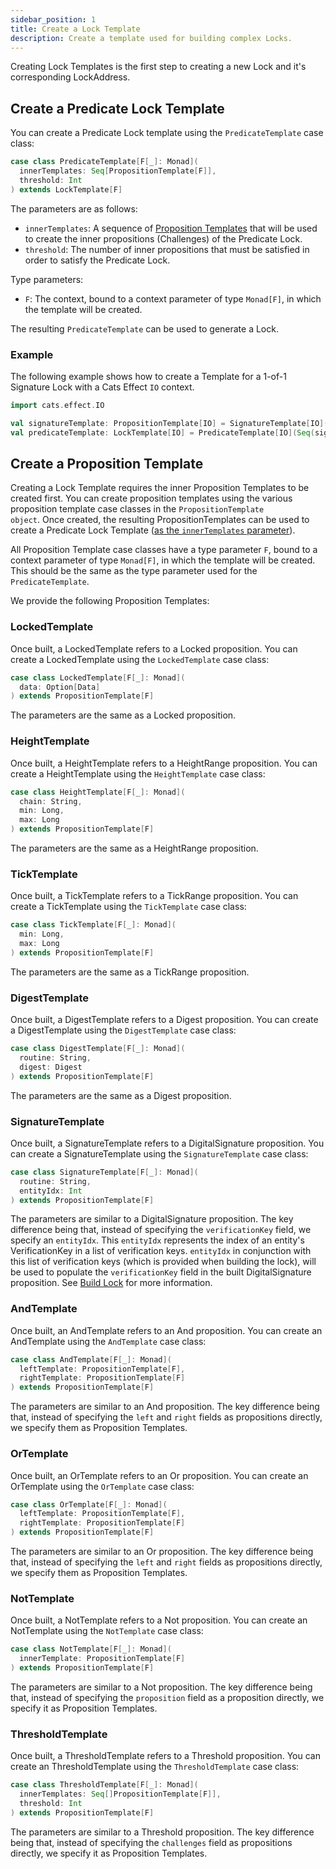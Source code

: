 ```yaml
---
sidebar_position: 1
title: Create a Lock Template
description: Create a template used for building complex Locks.
---
```




Creating Lock Templates is the first step to creating a new Lock and it's corresponding LockAddress.

## Create a Predicate Lock Template

You can create a Predicate Lock template using
the <ScaladocLink path="co/topl/brambl/builders/locks/LockTemplate$$PredicateTemplate.html"><code>PredicateTemplate</code></ScaladocLink>
case class:

```scala
case class PredicateTemplate[F[_]: Monad](
  innerTemplates: Seq[PropositionTemplate[F]],
  threshold: Int
) extends LockTemplate[F]
```

The parameters are as follows:
- `innerTemplates`: A sequence of [Proposition Templates](#create-a-proposition-template) that will be used to create the inner propositions (Challenges)
of the Predicate Lock.
- `threshold`: The number of inner propositions that must be satisfied in order to satisfy the Predicate Lock.

Type parameters:
- `F`: The context, bound to a context parameter of type `Monad[F]`, in which the template will be created.

The resulting `PredicateTemplate` can be used to generate a Lock.

### Example

The following example shows how to create a Template for a 1-of-1 Signature Lock with a Cats Effect `IO` context.

```scala
import cats.effect.IO

val signatureTemplate: PropositionTemplate[IO] = SignatureTemplate[IO]("ExtendedEd25519", 0)
val predicateTemplate: LockTemplate[IO] = PredicateTemplate[IO](Seq(signatureTemplate), 1)
```

## Create a Proposition Template

Creating a Lock Template requires the inner Proposition Templates to be created first. You can create proposition
templates using the various proposition template case classes in
the <ScaladocLink path="co/topl/brambl/builders/locks/PropositionTemplate$.html"><code>PropositionTemplate object</code></ScaladocLink>.
Once created, the resulting PropositionTemplates can be used to create a Predicate Lock Template ([as the `innerTemplates`
parameter](#create-a-predicate-lock-template)).

All Proposition Template case classes have a type parameter `F`, bound to a context parameter of type `Monad[F]`, in which
the template will be created. This should be the same as the type parameter used for the `PredicateTemplate`.

We provide the following Proposition Templates:

### LockedTemplate

Once built, a LockedTemplate refers to
a <Link href="https://github.com/Topl/protobuf-specs/blob/main/proto/quivr/models/proposition.proto#L30">Locked proposition</Link>.
You can create a LockedTemplate using
the <ScaladocLink path="co/topl/brambl/builders/locks/PropositionTemplate$$LockedTemplate.html"><code>LockedTemplate</code></ScaladocLink>
case class:

```scala
case class LockedTemplate[F[_]: Monad](
  data: Option[Data]
) extends PropositionTemplate[F]
```

The parameters are the same as a Locked proposition.

### HeightTemplate

Once built, a HeightTemplate refers to
a <Link href="https://github.com/Topl/protobuf-specs/blob/main/proto/quivr/models/proposition.proto#L48">HeightRange proposition</Link>.
You can create a HeightTemplate using
the <ScaladocLink path="co/topl/brambl/builders/locks/PropositionTemplate$$HeightTemplate.html"><code>HeightTemplate</code></ScaladocLink>
case class:

```scala
case class HeightTemplate[F[_]: Monad](
  chain: String,
  min: Long,
  max: Long
) extends PropositionTemplate[F]
```

The parameters are the same as a HeightRange proposition.

### TickTemplate

Once built, a TickTemplate refers to
a <Link href="https://github.com/Topl/protobuf-specs/blob/main/proto/quivr/models/proposition.proto#L55">TickRange proposition</Link>.
You can create a TickTemplate using
the <ScaladocLink path="co/topl/brambl/builders/locks/PropositionTemplate$$TickTemplate.html"><code>TickTemplate</code></ScaladocLink>
case class:

```scala
case class TickTemplate[F[_]: Monad](
  min: Long,
  max: Long
) extends PropositionTemplate[F]
```

The parameters are the same as a TickRange proposition.

### DigestTemplate

Once built, a DigestTemplate refers to
a <Link href="https://github.com/Topl/protobuf-specs/blob/main/proto/quivr/models/proposition.proto#L36">Digest proposition</Link>.
You can create a DigestTemplate using
the <ScaladocLink path="co/topl/brambl/builders/locks/PropositionTemplate$$DigestTemplate.html"><code>DigestTemplate</code></ScaladocLink>
case class:

```scala
case class DigestTemplate[F[_]: Monad](
  routine: String,
  digest: Digest
) extends PropositionTemplate[F]
```

The parameters are the same as a Digest proposition.

### SignatureTemplate

Once built, a SignatureTemplate refers to
a <Link href="https://github.com/Topl/protobuf-specs/blob/main/proto/quivr/models/proposition.proto#L42">DigitalSignature proposition</Link>.
You can create a SignatureTemplate using
the <ScaladocLink path="co/topl/brambl/builders/locks/PropositionTemplate$$SignatureTemplate.html"><code>SignatureTemplate</code></ScaladocLink>
case class:

```scala
case class SignatureTemplate[F[_]: Monad](
  routine: String,
  entityIdx: Int
) extends PropositionTemplate[F]
```

The parameters are similar to a DigitalSignature proposition. The key difference being that, instead of specifying the
`verificationKey` field, we specify an `entityIdx`. This `entityIdx` represents the index of an entity's VerificationKey
in a list of verification keys. `entityIdx` in conjunction with this list of verification keys (which is provided when building
the lock), will be used to populate the `verificationKey` field in the built DigitalSignature proposition.
See [Build Lock](./build-lock) for more information.

### AndTemplate

Once built, an AndTemplate refers to
an <Link href="https://github.com/Topl/protobuf-specs/blob/main/proto/quivr/models/proposition.proto#L96">And proposition</Link>.
You can create an AndTemplate using
the <ScaladocLink path="co/topl/brambl/builders/locks/PropositionTemplate$$AndTemplate.html"><code>AndTemplate</code></ScaladocLink>
case class:

```scala
case class AndTemplate[F[_]: Monad](
  leftTemplate: PropositionTemplate[F],
  rightTemplate: PropositionTemplate[F]
) extends PropositionTemplate[F]
```

The parameters are similar to an And proposition. The key difference being that, instead of specifying the `left` and
`right` fields as propositions directly, we specify them as Proposition Templates.

### OrTemplate

Once built, an OrTemplate refers to
an <Link href="https://github.com/Topl/protobuf-specs/blob/main/proto/quivr/models/proposition.proto#L102">Or proposition</Link>.
You can create an OrTemplate using
the <ScaladocLink path="co/topl/brambl/builders/locks/PropositionTemplate$$OrTemplate.html"><code>OrTemplate</code></ScaladocLink>
case class:

```scala
case class OrTemplate[F[_]: Monad](
  leftTemplate: PropositionTemplate[F],
  rightTemplate: PropositionTemplate[F]
) extends PropositionTemplate[F]
```

The parameters are similar to an Or proposition. The key difference being that, instead of specifying the `left` and
`right` fields as propositions directly, we specify them as Proposition Templates.

### NotTemplate

Once built, a NotTemplate refers to
a <Link href="https://github.com/Topl/protobuf-specs/blob/main/proto/quivr/models/proposition.proto#L91">Not proposition</Link>.
You can create an NotTemplate using
the <ScaladocLink path="co/topl/brambl/builders/locks/PropositionTemplate$$NotTemplate.html"><code>NotTemplate</code></ScaladocLink>
case class:

```scala
case class NotTemplate[F[_]: Monad](
  innerTemplate: PropositionTemplate[F]
) extends PropositionTemplate[F]
```

The parameters are similar to a Not proposition. The key difference being that, instead of specifying the `proposition`
field as a proposition directly, we specify it as Proposition Templates.

### ThresholdTemplate

Once built, a ThresholdTemplate refers to
a <Link href="https://github.com/Topl/protobuf-specs/blob/main/proto/quivr/models/proposition.proto#L85">Threshold proposition</Link>.
You can create an ThresholdTemplate using
the <ScaladocLink path="co/topl/brambl/builders/locks/PropositionTemplate$$NotTemplate.html"><code>ThresholdTemplate</code></ScaladocLink>
case class:

```scala
case class ThresholdTemplate[F[_]: Monad](
  innerTemplates: Seq[]PropositionTemplate[F]],
  threshold: Int
) extends PropositionTemplate[F]
```

The parameters are similar to a Threshold proposition. The key difference being that, instead of specifying the `challenges`
field as propositions directly, we specify it as Proposition Templates.